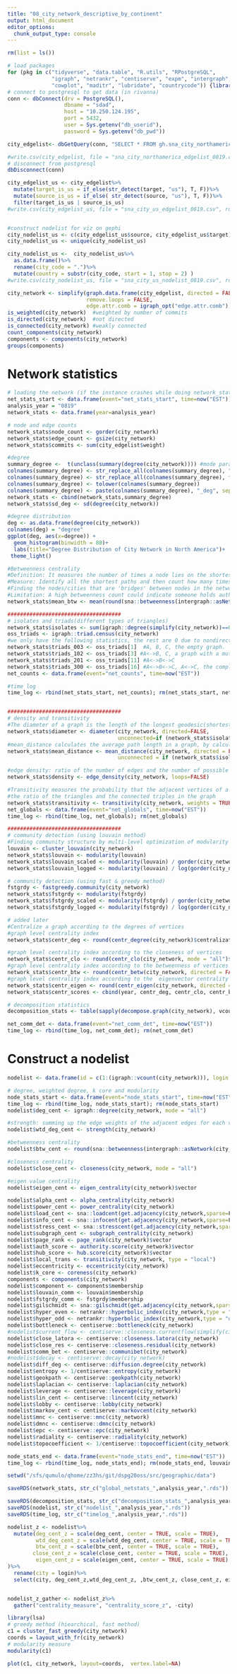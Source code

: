 ```yaml
---
title: "08_city_network_descriptive_by_continent"
output: html_document
editor_options: 
  chunk_output_type: console
---
```


```r
rm(list = ls())

# load packages 
for (pkg in c("tidyverse", "data.table", "R.utils", "RPostgreSQL", 
              "igraph", "netrankr", "centiserve", "expm", "intergraph",
              "cowplot", "maditr", "lubridate", "countrycode")) {library(pkg, character.only = TRUE)}
# connect to postgresql to get data (in rivanna)
conn <- dbConnect(drv = PostgreSQL(), 
                  dbname = "sdad", 
                  host = "10.250.124.195", 
                  port = 5432, 
                  user = Sys.getenv("db_userid"), 
                  password = Sys.getenv("db_pwd"))

city_edgelist<- dbGetQuery(conn, "SELECT * FROM gh.sna_city_northamerica_edgelist_0819")

#write.csv(city_edgelist, file = "sna_city_northamerica_edgelist_0819.csv", row.names=F)
# disconnect from postgresql
dbDisconnect(conn)
```

```r
city_edgelist_us <- city_edgelist%>%
  mutate(target_is_us = if_else(str_detect(target, "us"), T, F))%>%
  mutate(source_is_us = if_else( str_detect(source, "us"), T, F))%>%
  filter(target_is_us | source_is_us)
#write.csv(city_edgelist_us, file = "sna_city_us_edgelist_0819.csv", row.names = F)


#construct nodelist for viz on gephi
city_nodelist_us <- c(city_edgelist_us$source, city_edgelist_us$target)
city_nodelist_us <- unique(city_nodelist_us)

city_nodelist_us <-  city_nodelist_us%>%
  as.data.frame()%>%
  rename(city_code = ".")%>%
  mutate(country = substr(city_code, start = 1, stop = 2) )
#write.csv(city_nodelist_us, file = "sna_city_us_nodelist_0819.csv", row.names = F)


```


```r
city_network <- simplify(graph.data.frame(city_edgelist, directed = FALSE), 
                         remove.loops = FALSE, 
                         edge.attr.comb = igraph_opt("edge.attr.comb"))
is_weighted(city_network)  #weighted by number of commits
is_directed(city_network)  #not directed
is_connected(city_network) #weakly connected
count_components(city_network)
components <- components(city_network)
groups(components)
```

# Network statistics
```r
# loading the network (if the instance crashes while doing network_stats)
net_stats_start <- data.frame(event="net_stats_start", time=now("EST"))
analysis_year = "0819"
network_stats <- data.frame(year=analysis_year)                                         

# node and edge counts  
network_stats$node_count <- gorder(city_network)  
network_stats$edge_count <- gsize(city_network)
network_stats$commits <- sum(city_edgelist$weight)

#degree
summary_degree <-  t(unclass(summary(degree(city_network)))) #mode parameter (in/out/all) of the degree function is ignored for undirected network
colnames(summary_degree) <- str_replace_all(colnames(summary_degree), "[[:punct:]]", " ")
colnames(summary_degree) <- str_replace_all(colnames(summary_degree), fixed(" "), "") 
colnames(summary_degree) <- tolower(colnames(summary_degree))
colnames(summary_degree) <- paste(colnames(summary_degree), "_deg", sep="")
network_stats <- cbind(network_stats,summary_degree)
network_stats$sd_deg <- sd(degree(city_network))

#degree distribution
deg <- as.data.frame(degree(city_network))
colnames(deg) = "degree"
ggplot(deg, aes(x=degree)) + 
  geom_histogram(binwidth = 80)+
  labs(title="Degree Distribution of City Network in North America")+
 theme_light()

#Betweenness centrality
#Definition: It measures the number of times a node lies on the shortest path between other nodes.
#Measure: Identify all the shortest paths and then count how many times each node falls on one.
#Finding the nodes/cities that are 'bridges' between nodes in the network, who influence the flow around the system
#Limitation: A high betweenness count could indicate someone holds authority over disparate clusters in a network, or just that they are on the periphery of both clusters.
network_stats$mean_btw <- mean(round(sna::betweenness(intergraph::asNetwork(city_network), cmode="undirected", gmode = "graph"), 4))

####################################
# isolates and triads(different types of triangles)
network_stats$isolates <- sum(igraph::degree(simplify(city_network))==0)
oss_triads <- igraph::triad.census(city_network)  
#we only have the following statistics, the rest are 0 due to nondirected graph
network_stats$triads_003 <- oss_triads[1]  #A, B, C, the empty graph.
network_stats$triads_102 <- oss_triads[3] #A<->B, C, a graph with a mutual connection between two vertices
network_stats$triads_201 <- oss_triads[11] #A<->B<->C
network_stats$triads_300 <- oss_triads[16] #A<->B<->C, A<->C, the complete graph (closed triads)
net_counts <- data.frame(event="net_counts", time=now("EST"))

#time log
time_log <- rbind(net_stats_start, net_counts); rm(net_stats_start, net_counts)


####################################
# density and transitivity
#The diameter of a graph is the length of the longest geodesic(shortest path). Weights is NA, otherwise in this weighted graph, we will be calculating a path with the minimum sum of edge weights
network_stats$diameter <- diameter(city_network, directed=FALSE, 
                                   unconnected=if (network_stats$isolates == 0) {FALSE} else {TRUE}, weights=NA)
#mean_distance calculates the average path length in a graph, by calculating the shortest paths between all pairs of vertices (both ways for directed graphs). This function does not consider edge weights currently and uses a breadth-first search.
network_stats$mean_distance <- mean_distance(city_network, directed = FALSE, 
                                   unconnected = if (network_stats$isolates == 0) {FALSE} else {TRUE})

#edge density: ratio of the number of edges and the number of possible edges
network_stats$density <- edge_density(city_network, loops=FALSE) 

#Transitivity measures the probability that the adjacent vertices of a vertex are connected. This is sometimes also called the clustering coefficient.
#the ratio of the triangles and the connected triples in the graph
network_stats$transitivity <- transitivity(city_network, weights = TRUE, type = "undirected") #undirected=global
net_globals <- data.frame(event="net_globals", time=now("EST"))
time_log <- rbind(time_log, net_globals); rm(net_globals)

####################################
# community detection (using louvain method)
#Finding community structure by multi-level optimization of modularity
louvain <- cluster_louvain(city_network)
network_stats$louvain <- modularity(louvain)
network_stats$louvain_scaled <- modularity(louvain) / gorder(city_network)
network_stats$louvain_logged <- modularity(louvain) / log(gorder(city_network))

# community detection (using fast & greedy method)
fstgrdy <- fastgreedy.community(city_network)
network_stats$fstgrdy <- modularity(fstgrdy)
network_stats$fstgrdy_scaled <- modularity(fstgrdy) / gorder(city_network)
network_stats$fstgrdy_logged <- modularity(fstgrdy) / log(gorder(city_network))

# added later 
#Centralize a graph according to the degrees of vertices
#graph level centrality index
network_stats$centr_deg <- round(centr_degree(city_network)$centralization, 3)

#graph level centrality index according to the closeness of vertices
network_stats$centr_clo <- round(centr_clo(city_network, mode = "all")$centralization, 3)
#graph level centrality index according to the betweenness of vertices
network_stats$centr_btw <- round(centr_betw(city_network, directed = FALSE)$centralization, 3)
#graph level centrality index according to the  eigenvector centrality of vertices
network_stats$centr_eigen <- round(centr_eigen(city_network, directed = FALSE)$centralization, 3)
network_stats$centr_scores <- cbind(year, centr_deg, centr_clo, centr_btw, centr_eigen)

# decomposition statistics 
decomposition_stats <- table(sapply(decompose.graph(city_network), vcount))

net_comm_det <- data.frame(event="net_comm_det", time=now("EST"))
time_log <- rbind(time_log, net_comm_det); rm(net_comm_det)


```

# Construct a nodelist 
```r
nodelist <- data.frame(id = c(1:(igraph::vcount(city_network))), login = igraph::V(city_network)$name)

# degree, weighted degree, k core and modularity 
node_stats_start <- data.frame(event="node_stats_start", time=now("EST"))
time_log <- rbind(time_log, node_stats_start); rm(node_stats_start)
nodelist$deg_cent <- igraph::degree(city_network, mode = "all")

#strength: summing up the edge weights of the adjacent edges for each vertex
nodelist$wtd_deg_cent <- strength(city_network)

#betweenness centrality
nodelist$btw_cent <- round(sna::betweenness(intergraph::asNetwork(city_network), cmode="undirected"), 4)

#closeness centrality
nodelist$close_cent <- closeness(city_network, mode = "all") 

#eigen value centrality
nodelist$eigen_cent <- eigen_centrality(city_network)$vector

nodelist$alpha_cent <- alpha_centrality(city_network)
nodelist$power_cent <- power_centrality(city_network)
nodelist$load_cent <- sna::loadcent(get.adjacency(city_network,sparse=F))
nodelist$info_cent <- sna::infocent(get.adjacency(city_network,sparse=F))
nodelist$stress_cent <- sna::stresscent(get.adjacency(city_network,sparse=F))
nodelist$subgraph_cent <- subgraph_centrality(city_network)
nodelist$page_rank <- page_rank(city_network)$vector
nodelist$auth_score <- authority.score(city_network)$vector
nodelist$hub_score <- hub.score(city_network)$vector
nodelist$local_trans <- transitivity(city_network, type = "local")
nodelist$eccentricity <- eccentricity(city_network)
nodelist$k_core <- coreness(city_network)
components <- components(city_network)
nodelist$component <- components$membership
nodelist$louvain_comm <- louvain$membership
nodelist$fstgrdy_comm <- fstgrdy$membership
nodelist$gilschmidt <- sna::gilschmidt(get.adjacency(city_network,sparse=F))
nodelist$hyper_even <- netrankr::hyperbolic_index(city_network,type = "even")
nodelist$hyper_odd <- netrankr::hyperbolic_index(city_network,type = "odd")
nodelist$bottleneck <- centiserve::bottleneck(city_network)
#nodelist$current_flow <- centiserve::closeness.currentflow(simplify(city_network))
nodelist$close_latora <- centiserve::closeness.latora(city_network)
nodelist$close_res <- centiserve::closeness.residual(city_network)
nodelist$comm_bet <- centiserve::communibet(city_network)
#nodelist$decay <- centiserve::decay(city_network)
nodelist$diff_deg <- centiserve::diffusion.degree(city_network)     
nodelist$entropy <- 1/centiserve::entropy(city_network)
nodelist$geokpath <- centiserve::geokpath(city_network)
nodelist$laplacian <- centiserve::laplacian(city_network)
nodelist$leverage <- centiserve::leverage(city_network)             
nodelist$lin_cent <- centiserve::lincent(city_network)
nodelist$lobby <- centiserve::lobby(city_network)
nodelist$markov_cent <- centiserve::markovcent(city_network)           
nodelist$mnc <- centiserve::mnc(city_network)
nodelist$dmnc <- centiserve::dmnc(city_network) 
nodelist$epc <- centiserve::epc(city_network) 
nodelist$radiality <- centiserve::radiality(city_network)            
nodelist$topocoefficient <- 1/centiserve::topocoefficient(city_network) 

node_stats_end <- data.frame(event="node_stats_end", time=now("EST"))
time_log <- rbind(time_log, node_stats_end); rm(node_stats_end, louvain, components)

setwd("/sfs/qumulo/qhome/zz3hs/git/dspg20oss/src/geographic/data")

saveRDS(network_stats, str_c("global_netstats_",analysis_year,".rds"))  

saveRDS(decomposition_stats, str_c("decomposition_stats_",analysis_year,".rds")) 
saveRDS(nodelist, str_c("nodelist_",analysis_year,".rds"))  
saveRDS(time_log, str_c("timelog_",analysis_year,".rds"))
```

```r
nodelist_z <- nodelist%>%
  mutate(deg_cent_z = scale(deg_cent, center = TRUE, scale = TRUE),
         wtd_deg_cent_z = scale(wtd_deg_cent, center = TRUE, scale = TRUE),
         btw_cent_z = scale(btw_cent, center = TRUE, scale = TRUE),
        close_cent_z = scale(close_cent, center = TRUE, scale = TRUE),
         eigen_cent_z = scale(eigen_cent, center = TRUE, scale = TRUE)
)%>%
  rename(city = login)%>%
  select(city, deg_cent_z,wtd_deg_cent_z, ,btw_cent_z, close_cent_z, eigen_cent_z)


nodelist_z_gather <- nodelist_z%>%
  gather("centrality_measure", "centrality_score_z", -city)
```


```r
library(lsa)
# greedy method (hiearchical, fast method)
c1 = cluster_fast_greedy(city_network)
coords = layout_with_fr(city_network)
# modularity measure
modularity(c1)

plot(c1, city_network, layout=coords,  vertex.label=NA)
```

